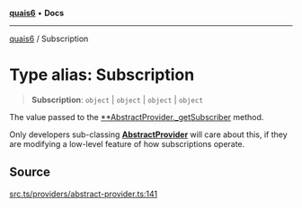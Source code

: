 [**quais6**](../README.md) • **Docs**

***

[quais6](../globals.md) / Subscription

# Type alias: Subscription

> **Subscription**: `object` \| `object` \| `object` \| `object`

The value passed to the [**AbstractProvider._getSubscriber](../classes/AbstractProvider.md#_getsubscriber) method.

 Only developers sub-classing [**AbstractProvider**](../classes/AbstractProvider.md) will care about this,
 if they are modifying a low-level feature of how subscriptions operate.

## Source

[src.ts/providers/abstract-provider.ts:141](https://github.com/dominant-strategies/quais-6.js/blob/aca1855329c3946c627ab7f16ac5304cea7d20c5/src.ts/providers/abstract-provider.ts#L141)
